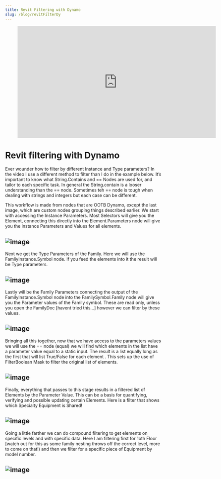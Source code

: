 ```yaml
---
title: Revit Filtering with Dynamo
slug: /blog/revitFilterDy
---
```


<figure class="video_container">
  <iframe title="vimeo-player" src="https://player.vimeo.com/video/123582959" width="640" height="360" frameborder="0" allowfullscreen></iframe>
</figure>

# Revit filtering with Dynamo
Ever wounder how to filter by different Instance and Type parameters? In the video I use a different method to filter than I do in the example below. It’s important to know what String.Contains and == Nodes are used for, and tailor to each specific task. In general the String.contain is a looser understanding than the == node. Sometimes teh == node is tough when dealing with strings and integers but each case can be different.

This workflow is made from nodes that are OOTB Dynamo, except the last image, which are custom nodes grouping things described earlier. We start with accessing the Instance Parameters. Most Selectors will give you the Element, connecting this directly into the Element.Parameters node will give you the instance Parameters and Values for all elements.

![image](/images/dyFilter1.jpg)
---

Next we get the Type Parameters of the Family. Here we will use the FamliyInstance.Symbol node. If you feed the elements into it the result will be Type parameters.

![image](/images/dyFilter2.jpg)
---

Lastly will be the Family Parameters connecting the output of the FamilyInstance.Symbol node into the FamilySymbol.Family node will give you the Parameter values of the Family symbol. These are read only, unless you open the FamilyDoc [havent tried this…] however we can filter by these values.

![image](/images/dyFilter3.jpg)
---

Bringing all this together, now that we have access to the parameters values we will use the  ==  node (equal) we will find which elements in the list have a parameter value equal to a static input. The result is a list equally long as the first that will list True/False for each element . This sets up the use of  FilterBoolean Mask to filter the original list of elements.

![image](/images/dyFilter4.jpg)
---

Finally, everything that passes to this stage results in a filtered list of Elements by the Parameter Value. This can be a basis for quantifying, verifying and possible updating certain Elements. Here is a filter that shows which Specialty Equipment is Shared!

![image](/images/dyFilter5.jpg)
---

Going a little farther we can do compound filtering to get elements on specific levels and with specific data. Here I am filtering first for 1oth Floor [watch out for this as some family nesting throws off the correct level, more to come on that!) and then we filter for a specific piece of Equipment by model number.

![image](/images/dyFilter6.jpg)
---